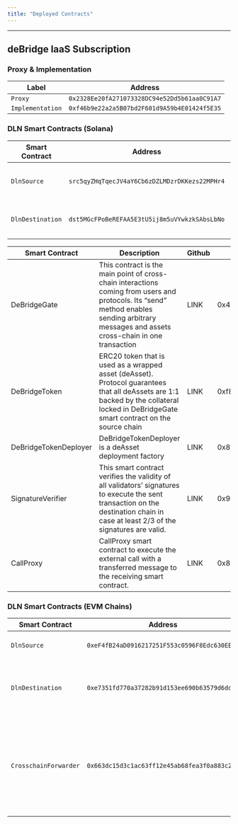 ```yaml
---
title: "Deployed Contracts"
---
```


---

## deBridge IaaS Subscription

### Proxy & Implementation

| **Label**        | **Address**                                  |
| ---------------- | -------------------------------------------- |
| `Proxy`          | `0x2328Ee20fA271073328DC94e52Dd5b61aa0C91A7` |
| `Implementation` | `0xf46b9e22a2a5B07bd2F601d9A59b4E01424f5E35` |


### DLN Smart Contracts (Solana)

| **Smart Contract** | **Address**                                         | **Description**                                        |
|--------------------|-----------------------------------------------------|--------------------------------------------------------|
| `DlnSource`        | `src5qyZHqTqecJV4aY6Cb6zDZLMDzrDKKezs22MPHr4`       | Used to place orders on DLN.                          |
| `DlnDestination`   | `dst5MGcFPoBeREFAA5E3tU5ij8m5uVYwkzkSAbsLbNo`       | Used to fulfill and cancel DLN orders.               |


| Smart Contract        | Description                                                                                                                                                                                 | Github | Ethereum                                   | BNB Chain                                  | Heco                                       | Polygon                                    | Arbitrum                                   | Avalanche                                  | Fantom                                     | Linea                                      | Base                                       | Optimism                                   | Neon                                       | Gnosis                                     | Lightlink (suspended)                      | Metis                                      | Bitrock                                    | Sonic                                      | CrossFi                                    | Cronos zkEVM                               | Abstract                                   | Berachain                                  | Story                                      | HyperEVM                                   | Zircuit                                    | Flow                                       | Zilliqa                                    | BOB                                        | Mantle                                     | Plume                                      | Sophon                                     | Sei                                        |                                            |
| --------------------- | ------------------------------------------------------------------------------------------------------------------------------------------------------------------------------------------- | ------ | ------------------------------------------ | ------------------------------------------ | ------------------------------------------ | ------------------------------------------ | ------------------------------------------ | ------------------------------------------ | ------------------------------------------ | ------------------------------------------ | ------------------------------------------ | ------------------------------------------ | ------------------------------------------ | ------------------------------------------ | ------------------------------------------ | ------------------------------------------ | ------------------------------------------ | ------------------------------------------ | ------------------------------------------ | ------------------------------------------ | ------------------------------------------ | ------------------------------------------ | ------------------------------------------ | ------------------------------------------ | ------------------------------------------ | ------------------------------------------ | ------------------------------------------ | ------------------------------------------ | ------------------------------------------ | ------------------------------------------ | ------------------------------------------ | ------------------------------------------ | ------------------------------------------ |
| DeBridgeGate          | This contract is the main point of cross-chain interactions coming from users and protocols. Its “send” method enables sending arbitrary messages and assets cross-chain in one transaction | LINK   | 0x43dE2d77BF8027e25dBD179B491e8d64f38398aA | 0x43dE2d77BF8027e25dBD179B491e8d64f38398aA | 0x43dE2d77BF8027e25dBD179B491e8d64f38398aA | 0x43dE2d77BF8027e25dBD179B491e8d64f38398aA | 0x43dE2d77BF8027e25dBD179B491e8d64f38398aA | 0x43dE2d77BF8027e25dBD179B491e8d64f38398aA | 0x43dE2d77BF8027e25dBD179B491e8d64f38398aA | 0x43dE2d77BF8027e25dBD179B491e8d64f38398aA | 0xc1656B63D9EEBa6d114f6bE19565177893e5bCBF | 0x43dE2d77BF8027e25dBD179B491e8d64f38398aA | 0x43dE2d77BF8027e25dBD179B491e8d64f38398aA | 0x43dE2d77BF8027e25dBD179B491e8d64f38398aA | 0x43dE2d77BF8027e25dBD179B491e8d64f38398aA | 0x43dE2d77BF8027e25dBD179B491e8d64f38398aA | 0x43dE2d77BF8027e25dBD179B491e8d64f38398aA | 0x43dE2d77BF8027e25dBD179B491e8d64f38398aA | 0x43dE2d77BF8027e25dBD179B491e8d64f38398aA | 0x43dE2d77BF8027e25dBD179B491e8d64f38398aA | 0xa706DaF168865b0b334ef8Ca2418F5AAC55a4b16 | 0xa706DaF168865b0b334ef8Ca2418F5AAC55a4b16 | 0x43dE2d77BF8027e25dBD179B491e8d64f38398aA | 0x43dE2d77BF8027e25dBD179B491e8d64f38398aA | 0x43de2d77bf8027e25dbd179b491e8d64f38398aa | 0x43dE2d77BF8027e25dBD179B491e8d64f38398aA | 0x43dE2d77BF8027e25dBD179B491e8d64f38398aA | 0x43dE2d77BF8027e25dBD179B491e8d64f38398aA | 0x43dE2d77BF8027e25dBD179B491e8d64f38398aA | 0x43dE2d77BF8027e25dBD179B491e8d64f38398aA | 0x43dE2d77BF8027e25dBD179B491e8d64f38398aA | 0xa706DaF168865b0b334ef8Ca2418F5AAC55a4b16 |                                            |
| DeBridgeToken         | ERC20 token that is used as a wrapped asset (deAsset). Protocol guarantees that all deAssets are 1:1 backed by the collateral locked in DeBridgeGate smart contract on the source chain     | LINK   | 0xf8A2902c0a5f817F5e22C82f453538d3f0734C2b | 0xf8A2902c0a5f817F5e22C82f453538d3f0734C2b | 0xf8A2902c0a5f817F5e22C82f453538d3f0734C2b | 0xf8A2902c0a5f817F5e22C82f453538d3f0734C2b | 0xf8A2902c0a5f817F5e22C82f453538d3f0734C2b | 0xc1656B63D9EEBa6d114f6bE19565177893e5bCBF | 0xc1656B63D9EEBa6d114f6bE19565177893e5bCBF | 0x55C93b20Dd2F790AC429D6341a022A781791654A | 0x0e4AdD4DC86Ae1Aa0FA43Bd7e6a9fB8Be2d5504d | 0xc1656B63D9EEBa6d114f6bE19565177893e5bCBF | 0xc1656B63D9EEBa6d114f6bE19565177893e5bCBF | 0xc1656B63D9EEBa6d114f6bE19565177893e5bCBF | 0xc1656B63D9EEBa6d114f6bE19565177893e5bCBF | 0xc1656B63D9EEBa6d114f6bE19565177893e5bCBF | 0xc1656B63D9EEBa6d114f6bE19565177893e5bCBF | 0xc1656B63D9EEBa6d114f6bE19565177893e5bCBF | 0xc1656B63D9EEBa6d114f6bE19565177893e5bCBF | 0x3c899981AfbE5E18039F842376E60eB28C26B055 | 0x3c899981AfbE5E18039F842376E60eB28C26B055 | 0xc1656B63D9EEBa6d114f6bE19565177893e5bCBF | 0xc1656b63d9eeba6d114f6be19565177893e5bcbf | 0xc1656B63D9EEBa6d114f6bE19565177893e5bCBF | 0xc1656B63D9EEBa6d114f6bE19565177893e5bCBF | 0xc1656B63D9EEBa6d114f6bE19565177893e5bCBF | 0xc1656B63D9EEBa6d114f6bE19565177893e5bCBF | 0xc1656B63D9EEBa6d114f6bE19565177893e5bCBF | 0xc1656B63D9EEBa6d114f6bE19565177893e5bCBF | 0xF28ABd7e2f87048c0e59868961F66Ac940F64be9 | 0xc1656B63D9EEBa6d114f6bE19565177893e5bCBF | 0xc1656B63D9EEBa6d114f6bE19565177893e5bCBF |                                            |
| DeBridgeTokenDeployer | DeBridgeTokenDeployer is a deAsset deployment factory                                                                                                                                       | LINK   | 0x8244d6Ffe0695B30b2bAD424683Ee3bc534Ea464 | 0x8244d6Ffe0695B30b2bAD424683Ee3bc534Ea464 | 0x8244d6Ffe0695B30b2bAD424683Ee3bc534Ea464 | 0x8244d6Ffe0695B30b2bAD424683Ee3bc534Ea464 | 0x8244d6Ffe0695B30b2bAD424683Ee3bc534Ea464 | 0x8244d6Ffe0695B30b2bAD424683Ee3bc534Ea464 | 0x8244d6Ffe0695B30b2bAD424683Ee3bc534Ea464 | 0x8244d6Ffe0695B30b2bAD424683Ee3bc534Ea464 | 0x8244d6Ffe0695B30b2bAD424683Ee3bc534Ea464 | 0x8244d6Ffe0695B30b2bAD424683Ee3bc534Ea464 | 0xF0Bbd65d74ab979f7d1d50Ff16E41182f822D2a3 | 0x8244d6Ffe0695B30b2bAD424683Ee3bc534Ea464 | 0x8244d6Ffe0695B30b2bAD424683Ee3bc534Ea464 | 0x8244d6Ffe0695B30b2bAD424683Ee3bc534Ea464 | 0x8244d6Ffe0695B30b2bAD424683Ee3bc534Ea464 | 0x8244d6Ffe0695B30b2bAD424683Ee3bc534Ea464 | 0x8244d6Ffe0695B30b2bAD424683Ee3bc534Ea464 | 0x8244d6Ffe0695B30b2bAD424683Ee3bc534Ea464 | 0x96039DA676077EAD5d9bee4987002f5eDEbCDE87 | 0x96039DA676077EAD5d9bee4987002f5eDEbCDE87 | 0x8244d6Ffe0695B30b2bAD424683Ee3bc534Ea464 | 0x8244d6Ffe0695B30b2bAD424683Ee3bc534Ea464 | 0x8244d6ffe0695b30b2bad424683ee3bc534ea464 | 0x8244d6Ffe0695B30b2bAD424683Ee3bc534Ea464 | 0x8244d6Ffe0695B30b2bAD424683Ee3bc534Ea464 | 0x8244d6Ffe0695B30b2bAD424683Ee3bc534Ea464 | 0x8244d6Ffe0695B30b2bAD424683Ee3bc534Ea464 | 0x8244d6Ffe0695B30b2bAD424683Ee3bc534Ea464 | 0x8244d6Ffe0695B30b2bAD424683Ee3bc534Ea464 | 0xA7738b912812574275c8DEfBb1b39F52a8cAd79a | 0x8244d6Ffe0695B30b2bAD424683Ee3bc534Ea464 |
| SignatureVerifier     | This smart contract verifies the validity of all validators’ signatures to execute the sent transaction on the destination chain in case at least 2/3 of the signatures are valid.          | LINK   | 0x949b3B3c098348b879C9e4F15cecc8046d9C8A8c | 0x949b3B3c098348b879C9e4F15cecc8046d9C8A8c | 0x949b3B3c098348b879C9e4F15cecc8046d9C8A8c | 0x949b3B3c098348b879C9e4F15cecc8046d9C8A8c | 0x949b3B3c098348b879C9e4F15cecc8046d9C8A8c | 0x949b3B3c098348b879C9e4F15cecc8046d9C8A8c | 0x949b3B3c098348b879C9e4F15cecc8046d9C8A8c | 0x949b3B3c098348b879C9e4F15cecc8046d9C8A8c | 0x949b3B3c098348b879C9e4F15cecc8046d9C8A8c | 0x949b3B3c098348b879C9e4F15cecc8046d9C8A8c | 0x949b3B3c098348b879C9e4F15cecc8046d9C8A8c | 0x949b3B3c098348b879C9e4F15cecc8046d9C8A8c | 0x949b3B3c098348b879C9e4F15cecc8046d9C8A8c | 0x949b3B3c098348b879C9e4F15cecc8046d9C8A8c | 0x949b3B3c098348b879C9e4F15cecc8046d9C8A8c | 0x949b3B3c098348b879C9e4F15cecc8046d9C8A8c | 0x949b3B3c098348b879C9e4F15cecc8046d9C8A8c | 0x9EB190eCB72D22cE75de332F0D38C31211aa0CfC | 0x9EB190eCB72D22cE75de332F0D38C31211aa0CfC | 0x949b3B3c098348b879C9e4F15cecc8046d9C8A8c | 0x949b3B3c098348b879C9e4F15cecc8046d9C8A8c | 0x949b3b3c098348b879c9e4f15cecc8046d9c8a8c | 0x949b3B3c098348b879C9e4F15cecc8046d9C8A8c | 0x949b3B3c098348b879C9e4F15cecc8046d9C8A8c | 0x949b3B3c098348b879C9e4F15cecc8046d9C8A8c | 0x949b3B3c098348b879C9e4F15cecc8046d9C8A8c | 0x949b3B3c098348b879C9e4F15cecc8046d9C8A8c | 0x949b3B3c098348b879C9e4F15cecc8046d9C8A8c | 0x2194d45dE8B2A8C92149359988E09A893903Ba4b | 0x949b3B3c098348b879C9e4F15cecc8046d9C8A8c | 0x949b3B3c098348b879C9e4F15cecc8046d9C8A8c |
| CallProxy             | CallProxy smart contract to execute the external call with a transferred message to the receiving smart contract.                                                                           | LINK   | 0x8a0C79F5532f3b2a16AD1E4282A5DAF81928a824 | 0x8a0C79F5532f3b2a16AD1E4282A5DAF81928a824 | 0x8a0C79F5532f3b2a16AD1E4282A5DAF81928a824 | 0x8a0C79F5532f3b2a16AD1E4282A5DAF81928a824 | 0x8a0C79F5532f3b2a16AD1E4282A5DAF81928a824 | 0x8a0C79F5532f3b2a16AD1E4282A5DAF81928a824 | 0x8a0C79F5532f3b2a16AD1E4282A5DAF81928a824 | 0x8a0C79F5532f3b2a16AD1E4282A5DAF81928a824 | 0x8a0C79F5532f3b2a16AD1E4282A5DAF81928a824 | 0x8a0C79F5532f3b2a16AD1E4282A5DAF81928a824 | 0x8a0C79F5532f3b2a16AD1E4282A5DAF81928a824 | 0x8a0C79F5532f3b2a16AD1E4282A5DAF81928a824 | 0x8a0C79F5532f3b2a16AD1E4282A5DAF81928a824 | 0x8a0C79F5532f3b2a16AD1E4282A5DAF81928a824 | 0x8a0C79F5532f3b2a16AD1E4282A5DAF81928a824 | 0x8a0C79F5532f3b2a16AD1E4282A5DAF81928a824 | 0x8a0C79F5532f3b2a16AD1E4282A5DAF81928a824 | 0x6AB662bf028A3138e73AAc0f6e1B23c926308560 | 0x6AB662bf028A3138e73AAc0f6e1B23c926308560 | 0x8a0C79F5532f3b2a16AD1E4282A5DAF81928a824 | 0x8a0C79F5532f3b2a16AD1E4282A5DAF81928a824 | 0x8a0c79f5532f3b2a16ad1e4282a5daf81928a824 | 0x8a0C79F5532f3b2a16AD1E4282A5DAF81928a824 | 0x8a0C79F5532f3b2a16AD1E4282A5DAF81928a824 | 0x8a0C79F5532f3b2a16AD1E4282A5DAF81928a824 | 0x8a0C79F5532f3b2a16AD1E4282A5DAF81928a824 | 0x8a0C79F5532f3b2a16AD1E4282A5DAF81928a824 | 0x8a0C79F5532f3b2a16AD1E4282A5DAF81928a824 | 0x043Be37c9c4ddE96f158A9F984D788Ea37F35575 | 0x8a0C79F5532f3b2a16AD1E4282A5DAF81928a824 | 0x8a0C79F5532f3b2a16AD1E4282A5DAF81928a824 |


### DLN Smart Contracts (EVM Chains)

| **Smart Contract**       | **Address**                                   | **Description**                                                                                                             |
|--------------------------|-----------------------------------------------|-----------------------------------------------------------------------------------------------------------------------------|
| `DlnSource`              | `0xeF4fB24aD0916217251F553c0596F8Edc630EB66`   | Used to place orders on DLN.                                                                                                |
| `DlnDestination`         | `0xe7351fd770a37282b91d153ee690b63579d6dd7f`   | Used to fulfill and cancel orders placed on DLN.                                                                            |
| `CrosschainForwarder`    | `0x663dc15d3c1ac63ff12e45ab68fea3f0a883c251`   | Intermediary contract used exclusively by the DLN API to sell input assets for trusted liquid assets before order creation. |
